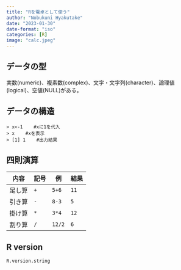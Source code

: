 ```yaml
---
title: "Rを電卓として使う"
author: "Nobukuni Hyakutake"
date: "2023-01-30"
date-format: "iso"
categories: [R]
image: "calc.jpeg"
---
```


## データの型

実数(numeric)、複素数(complex)、文字・文字列(character)、論理値(logical)、空値(NULL)がある。

## データの構造

```
> x<-1    #xに1を代入
> x    #xを表示
> [1] 1    #出力結果
```

## 四則演算

| 内容   | 記号 | 例     | 結果 |
|--------|------|--------|------|
| 足し算 | `+`  | `5+6`  | `11` |
| 引き算 | `-`  | `8-3`  | `5`  |
| 掛け算 | `*`  | `3*4`  | `12` |
| 割り算 | `/`  | `12/2` | `6`  |

## R version

```r
R.version.string
```
